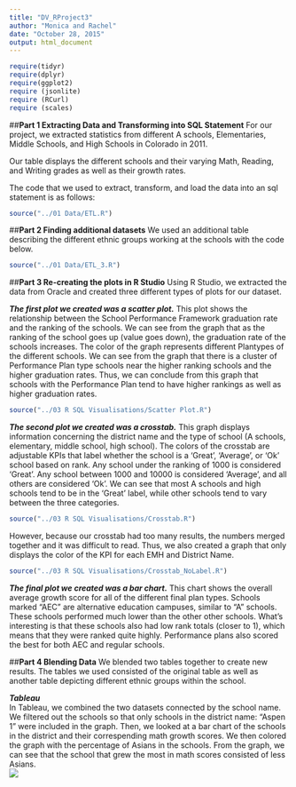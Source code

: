 ```yaml
---
title: "DV_RProject3"
author: "Monica and Rachel"
date: "October 28, 2015"
output: html_document
---
```

```r
require(tidyr)
require(dplyr)
require(ggplot2)
require (jsonlite)
require (RCurl)
require (scales)
```  

##**Part 1 Extracting Data and Transforming into SQL Statement**
For our project, we extracted statistics from different A schools, Elementaries, Middle Schools, and High Schools in Colorado in 2011.  

Our table displays the different schools and their varying Math, Reading, and Writing grades as well as their growth rates.  

The code that we used to extract, transform, and load the data into an sql statement is as follows: 
```r
source("../01 Data/ETL.R")
```

##**Part 2 Finding additional datasets**
We used an additional table describing the different ethnic groups working at the schools with the code below.
```r
source("../01 Data/ETL_3.R")
```

##**Part 3 Re-creating the plots in R Studio**
Using R Studio, we extracted the data from Oracle and created three different types of plots for our dataset. 

***The first plot we created was a scatter plot.*** 
This plot shows the relationship between the School Performance Framework graduation rate and the ranking of the schools. We can see from the graph that as the ranking of the school goes up (value goes down), the graduation rate of the schools increases. The color of the graph represents different Plantypes of the different schools. We can see from the graph that there is a cluster of Performance Plan type schools near the higher ranking schools and the higher graduation rates. Thus, we can conclude from this graph that schools with the Performance Plan tend to have higher rankings as well as higher graduation rates. 

```r
source("../03 R SQL Visualisations/Scatter Plot.R")
```

***The second plot we created was a crosstab.***
This graph displays information concerning the district name and the type of school (A schools, elementary, middle school, high school). The colors of the crosstab are adjustable KPIs that label whether the school is a 'Great', 'Average', or 'Ok' school based on rank. Any school under the ranking of 1000 is considered 'Great'. Any school between 1000 and 10000 is considered 'Average', and all others are considered 'Ok'. We can see that most A schools and high schools tend to be in the 'Great' label, while other schools tend to vary between the three categories. 
```r
source("../03 R SQL Visualisations/Crosstab.R")
```

However, because our crosstab had too many results, the numbers merged together and it was difficult to read. Thus, we also created a graph that only displays the color of the KPI for each EMH and District Name. 

```r
source("../03 R SQL Visualisations/Crosstab_NoLabel.R")
```

***The final plot we created was a bar chart.***
This chart shows the overall average growth score for all of the different final plan types. Schools marked "AEC" are alternative education campuses, similar to "A" schools. These schools performed much lower than the other other schools. What's interesting is that these schools also had low rank totals (closer to 1), which means that they were ranked quite highly. Performance plans also scored the best for both AEC and regular schools.  

##**Part 4 Blending Data**
We blended two tables together to create new results. The tables we used consisted of the original table as well as another table depicting different ethnic groups within the school.   
  
***Tableau***   
In Tableau, we combined the two datasets connected by the school name. We filtered out the schools so that only schools in the district name: "Aspen 1" were included in the graph. Then, we looked at a bar chart of the schools in the district and their correspending math growth scores. We then colored the graph with the percentage of Asians in the schools. From the graph, we can see that the school that grew the most in math scores consisted of less Asians.   
![](../03 R SQL Visualisations/Blended Data.jpg)

